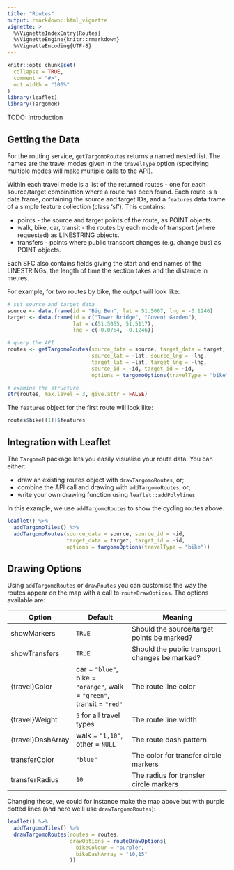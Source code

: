 ```yaml
---
title: "Routes"
output: rmarkdown::html_vignette
vignette: >
  %\VignetteIndexEntry{Routes}
  %\VignetteEngine{knitr::rmarkdown}
  %\VignetteEncoding{UTF-8}
---
```


```r
knitr::opts_chunk$set(
  collapse = TRUE,
  comment = "#>",
  out.width = "100%"
)
library(leaflet)
library(TargomoR)
```

TODO: Introduction

## Getting the Data

For the routing service, `getTargomoRoutes` returns a named nested list. The names are the travel modes given in the `travelType` option (specifying multiple modes will make multiple calls to the API).

Within each travel mode is a list of the returned routes - one for each source/target combination where a route has been found. Each route is a data.frame, containing the source and target IDs, and a `features` data.frame of a simple feature collection (class 'sf'). This contains: 

* points - the source and target points of the route, as POINT objects.
* walk, bike, car, transit - the routes by each mode of transport (where requested) as LINESTRING objects.
* transfers - points where public transport changes (e.g. change bus) as POINT objects.

Each SFC also contains fields giving the start and end names of the LINESTRINGs, the length of time the section takes and the distance in metres. 

For example, for two routes by bike, the output will look like:

```r
# set source and target data
source <- data.frame(id = "Big Ben", lat = 51.5007, lng = -0.1246)
target <- data.frame(id = c("Tower Bridge", "Covent Garden"),
                     lat = c(51.5055, 51.5117),
                     lng = c(-0.0754, -0.1246))

# query the API
routes <- getTargomoRoutes(source_data = source, target_data = target,
                           source_lat = ~lat, source_lng = ~lng,
                           target_lat = ~lat, target_lng = ~lng,
                           source_id = ~id, target_id = ~id,
                           options = targomoOptions(travelType = "bike"))

# examine the structure
str(routes, max.level = 3, give.attr = FALSE)
```

The `features` object for the first route will look like:

```r
routes$bike[[1]]$features
```

## Integration with Leaflet

The `TargomoR` package lets you easily visualise your route data. You can either:

* draw an existing routes object with `drawTargomoRoutes`, or;
* combine the API call and drawing with `addTargomoRoutes`, or;
* write your own drawing function using `leaflet::addPolylines`

In this example, we use `addTargomoRoutes` to show the cycling routes above.

```r
leaflet() %>% 
  addTargomoTiles() %>% 
  addTargomoRoutes(source_data = source, source_id = ~id,
                   target_data = target, target_id = ~id,
                   options = targomoOptions(travelType = "bike"))
```

## Drawing Options

Using `addTargomoRoutes` or `drawRoutes` you can customise the way the routes appear on the map with a call to `routeDrawOptions`. The options available are:

| **Option**        | **Default**                      | **Meaning**                                                |
| ----------------- | -------------------------------- | ---------------------------------------------------------- |
| showMarkers       | `TRUE`                           | Should the source/target points be marked?                 |
| showTransfers     | `TRUE`                           | Should the public transport changes be marked?             |
| {travel}Color     | car = `"blue"`, bike = `"orange"`, walk = `"green"`, transit = `"red"` | The route line color |
| {travel}Weight    | `5` for all travel types         | The route line width                                       |
| {travel}DashArray | walk = `"1,10"`, other = `NULL`  | The route dash pattern                                     |
| transferColor     | `"blue"`                         | The color for transfer circle markers                      |
| transferRadius    | `10`                             | The radius for transfer circle markers                     |

Changing these, we could for instance make the map above but with purple dotted lines (and here we'll use `drawTargomoRoutes`):

```r
leaflet() %>% 
  addTargomoTiles() %>% 
  drawTargomoRoutes(routes = routes, 
                    drawOptions = routeDrawOptions(
                      bikeColour = "purple",
                      bikeDashArray = "10,15"
                    ))
```
